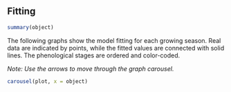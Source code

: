 ## **Fitting**

```r
summary(object)
```

The following graphs show the model fitting for each growing season. Real data are indicated by points, while the fitted values are connected with solid lines. The phenological stages are ordered and color-coded.

<i>Note: Use the arrows to move through the graph carousel.</i>

```r
carousel(plot, x = object)
```
